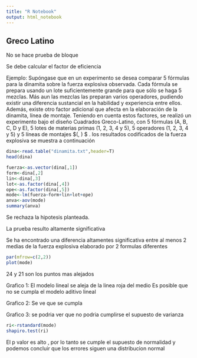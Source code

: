 ```yaml
---
title: "R Notebook"
output: html_notebook
---
```


Greco Latino
------------

No se hace prueba de bloque

Se debe calcular el factor de eficiencia

Ejemplo: Supóngase que en un experimento se desea comparar 5 fórmulas para la dinamita sobre la fuerza explosiva observada. Cada fórmula se prepara usando un lote suficientemente grande para que sólo se haga 5 mezclas. Más aun las mezclas  las preparan varios operadores, pudiendo existir una diferencia sustancial en la habilidad y experiencia entre ellos. Además, existe otro factor adicional que afecta en la elaboración de la dinamita, línea de montaje. Teniendo en cuenta estos factores, se realizó un experimento bajo el diseño Cuadrados Greco-Latino,  con 5 fórmulas (A, B, C, D y E), 5 lotes de materias primas (1, 2, 3, 4 y 5), 5 operadores (1, 2, 3, 4 y 5)  y 5 líneas de montajes $(\alpha, \beta ) $ . los resultados codificados de la fuerza explosiva se muestra a continuación


```r
dina<-read.table("dinamita.txt",header=T)
head(dina)

```

```r
fuerza<-as.vector(dina[,1])
form<-dina[,2]
lin<-dina[,3]
lot<-as.factor(dina[,4])
ope<-as.factor(dina[,5])
mode<-lm(fuerza~form+lin+lot+ope)
anva<-aov(mode)
summary(anva)

```
Se rechaza la hipotesis planteada.

La prueba resulto altamente significativa

Se ha encontrado una diferencia altamentes significativa entre al menos 2 medias de la fuerza explosiva elaborado por 2 formulas diferentes

```r
par(mfrow=c(2,2))
plot(mode)

```

24 y 21 son los puntos mas alejados

Grafico 1: El modelo lineal se aleja de la linea roja del medio 
Es posible que no se cumpla el modelo aditivo lineal

Grafico 2: Se ve que se cumpla

Grafico 3: se podria ver que no podria cumplirse el supuesto de varianza


```r
ri<-rstandard(mode)
shapiro.test(ri)

```
El p valor es alto , por lo tanto se cumple el supuesto de normalidad y podemos concluir que los errores siguen una distribucion normal



